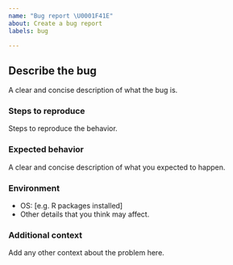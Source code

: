 ```yaml
---
name: "Bug report \U0001F41E"
about: Create a bug report
labels: bug

---
```


## Describe the bug
A clear and concise description of what the bug is.

### Steps to reproduce
Steps to reproduce the behavior.

### Expected behavior
A clear and concise description of what you expected to happen.

### Environment
 - OS: [e.g. R packages installed]
 - Other details that you think may affect.

### Additional context
Add any other context about the problem here.
